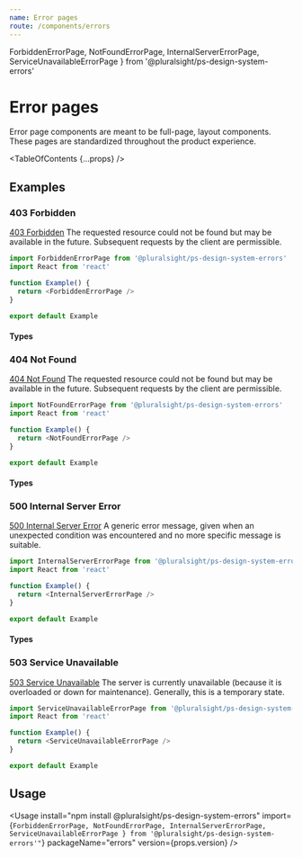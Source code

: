 ```yaml
---
name: Error pages
route: /components/errors
---
```


  ForbiddenErrorPage,
  NotFoundErrorPage,
  InternalServerErrorPage,
  ServiceUnavailableErrorPage
} from '@pluralsight/ps-design-system-errors'

# Error pages

<Intro>
  Error page components are meant to be full-page, layout components. These
  pages are standardized throughout the product experience.
</Intro>

<TableOfContents {...props} />

## Examples

### 403 Forbidden

[403 Forbidden](https://httpstatuses.com/403) The requested resource could not be found but may be available in the future. Subsequent requests by the client are permissible.

```typescript
import ForbiddenErrorPage from '@pluralsight/ps-design-system-errors'
import React from 'react'

function Example() {
  return <ForbiddenErrorPage />
}

export default Example
```

#### Types

<TypesTable>
  <TypesProp
    name="href"
    type="string"
    desc="Destination of ”Contact support“ button"
    default="
  https://help.pluralsight.com/help/contact-us"
  />
</TypesTable>

### 404 Not Found

[404 Not Found](https://httpstatuses.com/404) The requested resource could not be found but may be available in the future. Subsequent requests by the client are permissible.

```typescript
import NotFoundErrorPage from '@pluralsight/ps-design-system-errors'
import React from 'react'

function Example() {
  return <NotFoundErrorPage />
}

export default Example
```

#### Types

<TypesTable>
  <TypesProp
    name="action"
    type="string"
    desc="Search form destination; handles q query string"
  />
</TypesTable>

### 500 Internal Server Error

[500 Internal Server Error](https://httpstatuses.com/500) A generic error message, given when an unexpected condition was encountered and no more specific message is suitable.

```typescript
import InternalServerErrorPage from '@pluralsight/ps-design-system-errors'
import React from 'react'

function Example() {
  return <InternalServerErrorPage />
}

export default Example
```

#### Types

<TypesTable>
  <TypesProp
    name="href"
    type="string"
    desc="Destination of ”Contact support“ button"
    default="
  https://help.pluralsight.com/help/contact-us"
  />
</TypesTable>

### 503 Service Unavailable

[503 Service Unavailable](https://httpstatuses.com/503) The server is currently unavailable (because it is overloaded or down for maintenance). Generally, this is a temporary state.

```typescript
import ServiceUnavailableErrorPage from '@pluralsight/ps-design-system-errors'
import React from 'react'

function Example() {
  return <ServiceUnavailableErrorPage />
}

export default Example
```

## Usage

<Usage
  install="npm install @pluralsight/ps-design-system-errors"
  import={`
  ForbiddenErrorPage,
  NotFoundErrorPage,
  InternalServerErrorPage,
  ServiceUnavailableErrorPage
} from '@pluralsight/ps-design-system-errors'"
  `}
  packageName="errors"
  version={props.version}
/>
